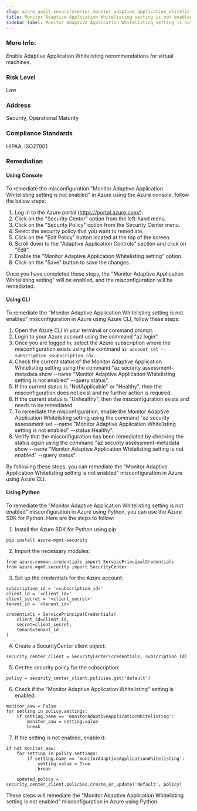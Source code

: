 ```yaml
---
slug: azure_audit_securitycenter_monitor_adaptive_application_whitelisting_disabled
title: Monitor Adaptive Application Whitelisting setting is not enabled
sidebar_label: Monitor Adaptive Application Whitelisting setting is not enabled
---
```


### More Info:

Enable Adaptive Application Whitelisting recommendations for virtual machines.

### Risk Level

Low

### Address

Security, Operational Maturity

### Compliance Standards

HIPAA, ISO27001
### Remediation

#### Using Console

To remediate the misconfiguration "Monitor Adaptive Application Whitelisting setting is not enabled" in Azure using the Azure console, follow the below steps:

1. Log in to the Azure portal (https://portal.azure.com/).
2. Click on the "Security Center" option from the left-hand menu.
3. Click on the "Security Policy" option from the Security Center menu.
4. Select the security policy that you want to remediate.
5. Click on the "Edit Policy" button located at the top of the screen.
6. Scroll down to the "Adaptive Application Controls" section and click on "Edit".
7. Enable the "Monitor Adaptive Application Whitelisting setting" option.
8. Click on the "Save" button to save the changes.

Once you have completed these steps, the "Monitor Adaptive Application Whitelisting setting" will be enabled, and the misconfiguration will be remediated.

#### Using CLI

To remediate the "Monitor Adaptive Application Whitelisting setting is not enabled" misconfiguration in Azure using Azure CLI, follow these steps:

1. Open the Azure CLI in your terminal or command prompt.
2. Login to your Azure account using the command "az login".
3. Once you are logged in, select the Azure subscription where the misconfiguration exists using the command `az account set --subscription <subscription_id>`.
4. Check the current status of the Monitor Adaptive Application Whitelisting setting using the command "az security assessment-metadata show --name "Monitor Adaptive Application Whitelisting setting is not enabled" --query status".
5. If the current status is "NotApplicable" or "Healthy", then the misconfiguration does not exist and no further action is required.
6. If the current status is "Unhealthy", then the misconfiguration exists and needs to be remediated.
7. To remediate the misconfiguration, enable the Monitor Adaptive Application Whitelisting setting using the command "az security assessment set --name "Monitor Adaptive Application Whitelisting setting is not enabled" --status Healthy".
8. Verify that the misconfiguration has been remediated by checking the status again using the command "az security assessment-metadata show --name "Monitor Adaptive Application Whitelisting setting is not enabled" --query status".

By following these steps, you can remediate the "Monitor Adaptive Application Whitelisting setting is not enabled" misconfiguration in Azure using Azure CLI.

#### Using Python

To remediate the "Monitor Adaptive Application Whitelisting setting is not enabled" misconfiguration in Azure using Python, you can use the Azure SDK for Python. Here are the steps to follow:

1. Install the Azure SDK for Python using pip:

```
pip install azure-mgmt-security
```

2. Import the necessary modules:

```
from azure.common.credentials import ServicePrincipalCredentials
from azure.mgmt.security import SecurityCenter
```

3. Set up the credentials for the Azure account:

```
subscription_id = '<subscription_id>'
client_id = '<client_id>'
client_secret = '<client_secret>'
tenant_id = '<tenant_id>'

credentials = ServicePrincipalCredentials(
    client_id=client_id,
    secret=client_secret,
    tenant=tenant_id
)
```

4. Create a SecurityCenter client object:

```
security_center_client = SecurityCenter(credentials, subscription_id)
```

5. Get the security policy for the subscription:

```
policy = security_center_client.policies.get('default')
```

6. Check if the "Monitor Adaptive Application Whitelisting" setting is enabled:

```
monitor_aaw = False
for setting in policy.settings:
    if setting.name == 'monitorAdaptiveApplicationWhitelisting':
        monitor_aaw = setting.value
        break
```

7. If the setting is not enabled, enable it:

```
if not monitor_aaw:
    for setting in policy.settings:
        if setting.name == 'monitorAdaptiveApplicationWhitelisting':
            setting.value = True
            break

    updated_policy = security_center_client.policies.create_or_update('default', policy)
```

These steps will remediate the "Monitor Adaptive Application Whitelisting setting is not enabled" misconfiguration in Azure using Python.

